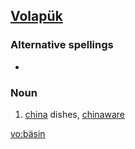 ==[[Volapük]]==

===Alternative spellings===
*{{l|vo|baysin}}

===Noun===
{{infl|vo|noun}}

# [[china]] dishes, [[chinaware]]

[[vo:bäsin]]